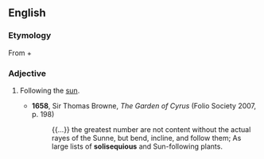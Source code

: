 ==English==

===Etymology===
From {{der|en|la|sol||sun}} + {{m|la|sequor||I follow}} {{suffix|en||ous}}

===Adjective===
{{en-adj}}

# {{lb|en|obsolete}} Following the [[sun]].
#* '''1658''', Sir Thomas Browne, ''The Garden of Cyrus'' (Folio Society 2007, p. 198)
#*: {{...}} the greatest number are not content without the actual rayes of the Sunne, but bend, incline, and follow them; As large lists of '''solisequious''' and Sun-following plants.